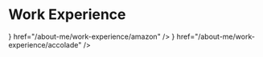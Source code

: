 
# Work Experience

<Cards>
  <Card
    title="Amazon"
    icon={<Amazon />}
    href="/about-me/work-experience/amazon"
  />
  <Card
    title="Accolade"
    icon={<Accolade />}
    href="/about-me/work-experience/accolade"
  />
</Cards>
